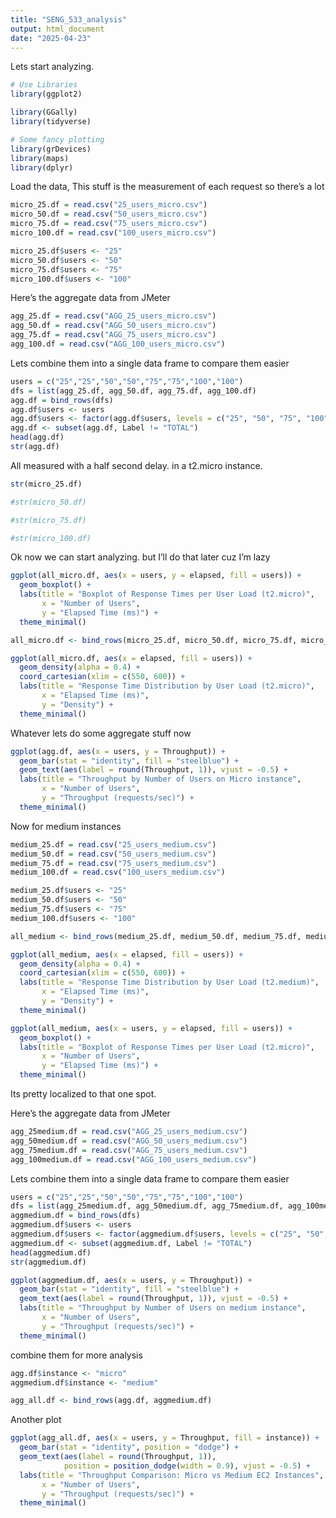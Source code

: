 ---
title: "SENG_533_analysis"
output: html_document
date: "2025-04-23"
---

Lets start analyzing.

```{r, echo=FALSE, message=FALSE}
# Use Libraries
library(ggplot2)

library(GGally)
library(tidyverse)

# Some fancy plotting
library(grDevices)
library(maps)
library(dplyr)
```

Load the data, This stuff is the measurement of each request so there's a lot

```{r}
micro_25.df = read.csv("25_users_micro.csv")
micro_50.df = read.csv("50_users_micro.csv")
micro_75.df = read.csv("75_users_micro.csv")
micro_100.df = read.csv("100_users_micro.csv")

micro_25.df$users <- "25"
micro_50.df$users <- "50"
micro_75.df$users <- "75"
micro_100.df$users <- "100"
```

Here's the aggregate data from JMeter

```{r}
agg_25.df = read.csv("AGG_25_users_micro.csv")
agg_50.df = read.csv("AGG_50_users_micro.csv")
agg_75.df = read.csv("AGG_75_users_micro.csv")
agg_100.df = read.csv("AGG_100_users_micro.csv")
```

Lets combine them into a single data frame to compare them easier

```{r}
users = c("25","25","50","50","75","75","100","100")
dfs = list(agg_25.df, agg_50.df, agg_75.df, agg_100.df)
agg.df = bind_rows(dfs)
agg.df$users <- users
agg.df$users <- factor(agg.df$users, levels = c("25", "50", "75", "100"))
agg.df <- subset(agg.df, Label != "TOTAL")
head(agg.df)
str(agg.df)
```


All measured with a half second delay. in a t2.micro instance.

```{r}
str(micro_25.df)
```

```{r}
#str(micro_50.df)
```

```{r}
#str(micro_75.df)
```

```{r}
#str(micro_100.df)
```

Ok now we can start analyzing. but I'll do that later cuz I'm lazy

```{r}
ggplot(all_micro.df, aes(x = users, y = elapsed, fill = users)) +
  geom_boxplot() +
  labs(title = "Boxplot of Response Times per User Load (t2.micro)",
       x = "Number of Users",
       y = "Elapsed Time (ms)") +
  theme_minimal()
```


```{r}
all_micro.df <- bind_rows(micro_25.df, micro_50.df, micro_75.df, micro_100.df)

ggplot(all_micro.df, aes(x = elapsed, fill = users)) +
  geom_density(alpha = 0.4) +
  coord_cartesian(xlim = c(550, 600)) +
  labs(title = "Response Time Distribution by User Load (t2.micro)",
       x = "Elapsed Time (ms)",
       y = "Density") +
  theme_minimal()
```


Whatever lets do some aggregate stuff now

```{r}
ggplot(agg.df, aes(x = users, y = Throughput)) +
  geom_bar(stat = "identity", fill = "steelblue") +
  geom_text(aes(label = round(Throughput, 1)), vjust = -0.5) +
  labs(title = "Throughput by Number of Users on Micro instance",
       x = "Number of Users",
       y = "Throughput (requests/sec)") +
  theme_minimal()
```

Now for medium instances

```{r}
medium_25.df = read.csv("25_users_medium.csv")
medium_50.df = read.csv("50_users_medium.csv")
medium_75.df = read.csv("75_users_medium.csv")
medium_100.df = read.csv("100_users_medium.csv")

medium_25.df$users <- "25"
medium_50.df$users <- "50"
medium_75.df$users <- "75"
medium_100.df$users <- "100"
```

```{r}
all_medium <- bind_rows(medium_25.df, medium_50.df, medium_75.df, medium_100.df)

ggplot(all_medium, aes(x = elapsed, fill = users)) +
  geom_density(alpha = 0.4) +
  coord_cartesian(xlim = c(550, 600)) +
  labs(title = "Response Time Distribution by User Load (t2.medium)",
       x = "Elapsed Time (ms)",
       y = "Density") +
  theme_minimal()
```

```{r}
ggplot(all_medium, aes(x = users, y = elapsed, fill = users)) +
  geom_boxplot() +
  labs(title = "Boxplot of Response Times per User Load (t2.micro)",
       x = "Number of Users",
       y = "Elapsed Time (ms)") +
  theme_minimal()
```

Its pretty localized to that one spot.

Here's the aggregate data from JMeter

```{r}
agg_25medium.df = read.csv("AGG_25_users_medium.csv")
agg_50medium.df = read.csv("AGG_50_users_medium.csv")
agg_75medium.df = read.csv("AGG_75_users_medium.csv")
agg_100medium.df = read.csv("AGG_100_users_medium.csv")
```

Lets combine them into a single data frame to compare them easier

```{r}
users = c("25","25","50","50","75","75","100","100")
dfs = list(agg_25medium.df, agg_50medium.df, agg_75medium.df, agg_100medium.df)
aggmedium.df = bind_rows(dfs)
aggmedium.df$users <- users
aggmedium.df$users <- factor(aggmedium.df$users, levels = c("25", "50", "75", "100"))
aggmedium.df <- subset(aggmedium.df, Label != "TOTAL")
head(aggmedium.df)
str(aggmedium.df)
```

```{r}
ggplot(aggmedium.df, aes(x = users, y = Throughput)) +
  geom_bar(stat = "identity", fill = "steelblue") +
  geom_text(aes(label = round(Throughput, 1)), vjust = -0.5) +
  labs(title = "Throughput by Number of Users on medium instance",
       x = "Number of Users",
       y = "Throughput (requests/sec)") +
  theme_minimal()
```

combine them for more analysis

```{r}
agg.df$instance <- "micro"
aggmedium.df$instance <- "medium"

agg_all.df <- bind_rows(agg.df, aggmedium.df)
```

Another plot

```{r}
ggplot(agg_all.df, aes(x = users, y = Throughput, fill = instance)) +
  geom_bar(stat = "identity", position = "dodge") +
  geom_text(aes(label = round(Throughput, 1)), 
            position = position_dodge(width = 0.9), vjust = -0.5) +
  labs(title = "Throughput Comparison: Micro vs Medium EC2 Instances",
       x = "Number of Users",
       y = "Throughput (requests/sec)") +
  theme_minimal()
```

